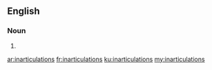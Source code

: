 ==English==

===Noun===
{{head|en|noun plural form}}

# {{plural of|inarticulation|lang=en}}

[[ar:inarticulations]]
[[fr:inarticulations]]
[[ku:inarticulations]]
[[my:inarticulations]]